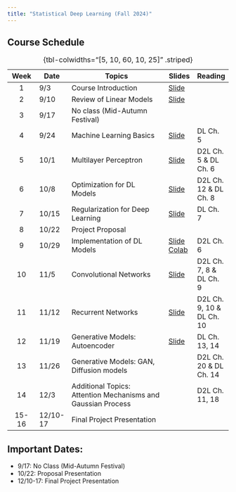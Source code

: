```yaml
---
title: "Statistical Deep Learning (Fall 2024)"
---
```


## Course Schedule {.smaller}

| Week | Date | Topics | Slides | Reading |
|:---------:|-----------|----------------------------------------|-----------|----------|
| 1 | 9/3 | Course Introduction | [Slide](slides/01-intro.qmd) |  |
| 2 | 9/10 | Review of Linear Models | [Slide](slides/02-lm.qmd) |  |
| 3 | 9/17 | No class (Mid-Autumn Festival) |  |  |
| 4 | 9/24 | Machine Learning Basics | [Slide](slides/03-ml_basics.qmd) | DL Ch. 5 |
| 5 | 10/1 | Multilayer Perceptron | [Slide](slides/04-mlp.qmd) | D2L Ch. 5 & DL Ch. 6 |
| 6 | 10/8 | Optimization for DL Models | [Slide](slides/05-optimization.qmd) | D2L Ch. 12 & DL Ch. 8 |
| 7 | 10/15 | Regularization for Deep Learning | [Slide](slides/06-regularization.qmd) | DL Ch. 7 |
| 8 | 10/22 | Project Proposal |  |  |
| 9 | 10/29 | Implementation of DL Models | [Slide](slides/07-implementation.qmd) [Colab](https://colab.research.google.com/drive/1W8qPFQ48jAlKFRt1G16nCN0s0KiKLzLl?authuser=1#scrollTo=pn69KjwB6hw2) | D2L Ch. 6 |
| 10 | 11/5 | Convolutional Networks | [Slide](slides/08-cnn.qmd)  | D2L Ch. 7, 8 & DL Ch. 9 |
| 11 | 11/12 | Recurrent Networks | [Slide](slides/09-rnn.qmd) | D2L Ch. 9, 10 & DL Ch. 10 |
| 12 | 11/19 | Generative Models: Autoencoder | [Slide](slides/10-generative_model.qmd) | DL Ch. 13, 14 |
| 13 | 11/26 | Generative Models: GAN, Diffusion models |  | D2L Ch. 20 & DL Ch. 14 |
| 14 | 12/3 | Additional Topics: Attention Mechanisms and Gaussian Process |  | D2L Ch. 11, 18 |
| 15-16 | 12/10-17 | Final Project Presentation |  |  | 

: {tbl-colwidths="\[5, 10, 60, 10, 25\]" .striped}


## Important Dates:

-  9/17: No Class (Mid-Autumn Festival)
-  10/22: Proposal Presentation
-  12/10-17: Final Project Presentation

